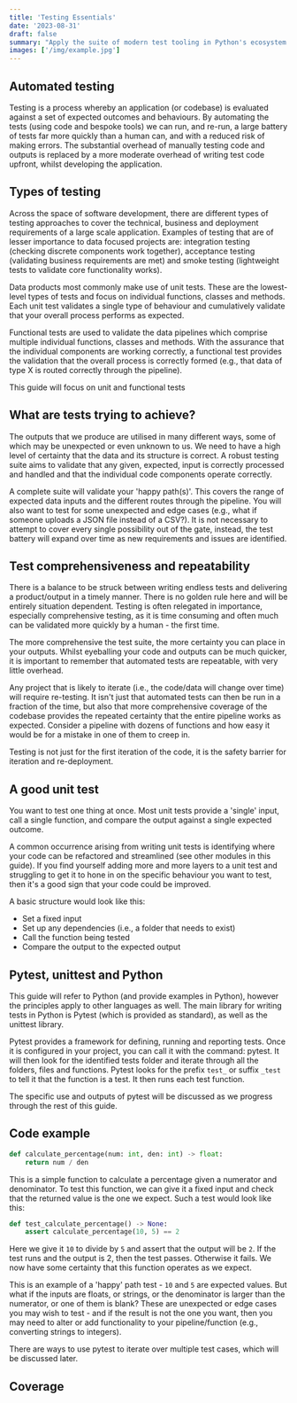 ```yaml
---
title: 'Testing Essentials'
date: '2023-08-31'
draft: false
summary: "Apply the suite of modern test tooling in Python's ecosystem to guarantee code."
images: ['/img/example.jpg']
---
```


## Automated testing

Testing is a process whereby an application (or codebase) is evaluated against a set of expected outcomes and behaviours. By automating the tests (using code and bespoke tools) we can run, and re-run, a large battery of tests far more quickly than a human can, and with a reduced risk of making errors. The substantial overhead of manually testing code and outputs is replaced by a more moderate overhead of writing test code upfront, whilst developing the application.

## Types of testing

Across the space of software development, there are different types of testing approaches to cover the technical, business and deployment requirements of a large scale application. Examples of testing that are of lesser importance to data focused projects are: integration testing (checking discrete components work together), acceptance testing (validating business requirements are met) and smoke testing (lightweight tests to validate core functionality works).

Data products most commonly make use of unit tests. These are the lowest-level types of tests and focus on individual functions, classes and methods. Each unit test validates a single type of behaviour and cumulatively validate that your overall process performs as expected.

Functional tests are used to validate the data pipelines which comprise multiple individual functions, classes and methods. With the assurance that the individual components are working correctly, a functional test provides the validation that the overall process is correctly formed (e.g., that data of type X is routed correctly through the pipeline).

This guide will focus on unit and functional tests

## What are tests trying to achieve?

The outputs that we produce are utilised in many different ways, some of which may be unexpected or even unknown to us. We need to have a high level of certainty that the data and its structure is correct. A robust testing suite aims to validate that any given, expected, input is correctly processed and handled and that the individual code components operate correctly.

A complete suite will validate your 'happy path(s)'. This covers the range of expected data inputs and the different routes through the pipeline. You will also want to test for some unexpected and edge cases (e.g., what if someone uploads a JSON file instead of a CSV?). It is not necessary to attempt to cover every single possibility out of the gate, instead, the test battery will expand over time as new requirements and issues are identified.

## Test comprehensiveness and repeatability

There is a balance to be struck between writing endless tests and delivering a product/output in a timely manner. There is no golden rule here and will be entirely situation dependent. Testing is often relegated in importance, especially comprehensive testing, as it is time consuming and often much can be validated more quickly by a human - the first time.

The more comprehensive the test suite, the more certainty you can place in your outputs. Whilst eyeballing your code and outputs can be much quicker, it is important to remember that automated tests are repeatable, with very little overhead.

Any project that is likely to iterate (i.e., the code/data will change over time) will require re-testing. It isn't just that automated tests can then be run in a fraction of the time, but also that more comprehensive coverage of the codebase provides the repeated certainty that the entire pipeline works as expected. Consider a pipeline with dozens of functions and how easy it would be for a mistake in one of them to creep in.

Testing is not just for the first iteration of the code, it is the safety barrier for iteration and re-deployment.

## A good unit test

You want to test one thing at once. Most unit tests provide a 'single' input, call a single function, and compare the output against a single expected outcome.

A common occurrence arising from writing unit tests is identifying where your code can be refactored and streamlined (see other modules in this guide). If you find yourself adding more and more layers to a unit test and struggling to get it to hone in on the specific behaviour you want to test, then it's a good sign that your code could be improved.

A basic structure would look like this:

-   Set a fixed input
-   Set up any dependencies (i.e., a folder that needs to exist)
-   Call the function being tested
-   Compare the output to the expected output

## Pytest, unittest and Python

This guide will refer to Python (and provide examples in Python), however the principles apply to other languages as well. The main library for writing tests in Python is Pytest (which is provided as standard), as well as the unittest library.

Pytest provides a framework for defining, running and reporting tests. Once it is configured in your project, you can call it with the command: pytest. It will then look for the identified tests folder and iterate through all the folders, files and functions. Pytest looks for the prefix `test_` or suffix `_test` to tell it that the function is a test. It then runs each test function.

The specific use and outputs of pytest will be discussed as we progress through the rest of this guide.

## Code example

```python
def calculate_percentage(num: int, den: int) -> float:
    return num / den
```

This is a simple function to calculate a percentage given a numerator and denominator. To test this function, we can give it a fixed input and check that the returned value is the one we expect. Such a test would look like this:

```python
def test_calculate_percentage() -> None:
    assert calculate_percentage(10, 5) == 2
```

Here we give it `10` to divide by `5` and assert that the output will be `2`. If the test runs and the output is 2, then the test passes. Otherwise it fails. We now have some certainty that this function operates as we expect.

This is an example of a 'happy' path test - `10` and `5` are expected values. But what if the inputs are floats, or strings, or the denominator is larger than the numerator, or one of them is blank? These are unexpected or edge cases you may wish to test - and if the result is not the one you want, then you may need to alter or add functionality to your pipeline/function (e.g., converting strings to integers).

There are ways to use pytest to iterate over multiple test cases, which will be discussed later.

## Coverage
